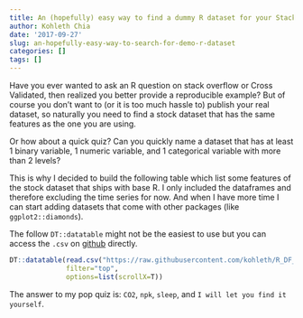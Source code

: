 ```yaml
---
title: An (hopefully) easy way to find a dummy R dataset for your Stack Overflow / Cross Validated questions
author: Kohleth Chia
date: '2017-09-27'
slug: an-hopefully-easy-way-to-search-for-demo-r-dataset
categories: []
tags: []
---
```


Have you ever wanted to ask an R question on stack overflow or Cross Validated, then realized you better provide a reproducible example? But of course you don't want to (or it is too much hassle to) publish your real dataset, so naturally you need to find a stock dataset that has the same features as the one you are using.

Or how about a quick quiz? Can you quickly name a dataset that has at least 1 binary variable, 1 numeric variable, and 1 categorical variable with more than 2 levels?

This is why I decided to build the following table which list some features of the stock dataset that ships with base R. I only included the dataframes and therefore excluding the time series for now. And when I have more time I can start adding datasets that come with other packages (like `ggplot2::diamonds`).

The follow `DT::datatable` might not be the easiest to use but you can access the `.csv` on [github](//raw.githubusercontent.com/kohleth/R_DF_Attributes/master/R_DF_Attributes.csv) directly.
```r
DT::datatable(read.csv("https://raw.githubusercontent.com/kohleth/R_DF_Attributes/master/R_DF_Attributes.csv"),
              filter="top",
              options=list(scrollX=T))
```

The answer to my pop quiz is: `CO2`, `npk`, `sleep`, and `I will let you find it yourself`.